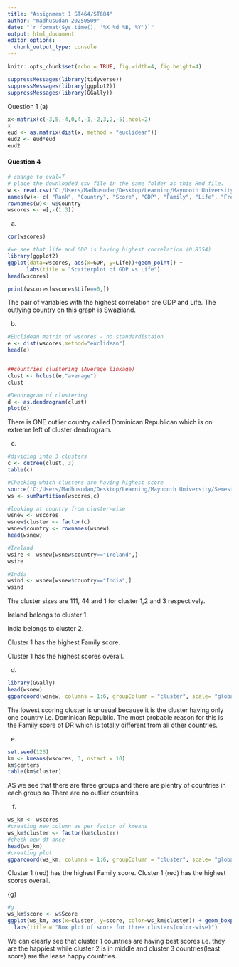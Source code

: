 ---
title: "Assignment 1 ST464/ST684"
author: "madhusudan 20250509"
date: "`r format(Sys.time(), '%X %d %B, %Y')`"
output: html_document
editor_options: 
  chunk_output_type: console
---

```{r setup, include=FALSE}
knitr::opts_chunk$set(echo = TRUE, fig.width=4, fig.height=4)
```


```{r, eval=T, echo=FALSE}
suppressMessages(library(tidyverse))
suppressMessages(library(ggplot2))
suppressMessages(library(GGally))

```

Question 1
(a)
```{r}
x<-matrix(c(-3,5,-4,0,4,-1,-2,3,2,-5),ncol=2)
x
eud <- as.matrix(dist(x, method = "euclidean"))
eud2 <- eud*eud
eud2
```





#### Question 4



```{r eval=T} 
# change to eval=T
# place the downloaded csv file in the same folder as this Rmd file.
w <- read.csv("C:/Users/Madhusudan/Desktop/Learning/Maynooth University/Semester2/ST684/Assignment/worldhappiness2019.csv")
names(w)<- c( "Rank", "Country", "Score", "GDP", "Family", "Life", "Freedom", "Generosity", "Trust")
rownames(w)<- w$Country
wscores <- w[,-(1:3)]
```

(a)
```{r}
cor(wscores)

#we see that life and GDP is having highest correlation (0.8354)
library(ggplot2)
ggplot(data=wscores, aes(x=GDP, y=Life))+geom_point() +
      labs(title = "Scatterplot of GDP vs Life")
head(wscores)

print(wscores[wscores$Life==0,])
```
The pair of variables with the highest correlation are GDP and Life.
The outlying country on this graph is Swaziland.


(b)
```{r}

#Euclidean matrix of wscores - no standardistaion
e <- dist(wscores,method="euclidean")
head(e)


##countries clustering (Average linkage)
clust <- hclust(e,"average")
clust

#Dendrogram of clustering
d <- as.dendrogram(clust)
plot(d)
```

There is ONE outlier country called Dominican Republican which is on extreme left of cluster dendrogram.


(c)
```{r}
#dividing into 3 clusters 
c <- cutree(clust, 3)
table(c)

#Checking which clusters are having highest score
source('C:/Users/Madhusudan/Desktop/Learning/Maynooth University/Semester2/ST684/Assignment/sumPartition.R')
ws <- sumPartition(wscores,c)

#looking at country from cluster-wise
wsnew <- wscores
wsnew$cluster <- factor(c)
wsnew$country <- rownames(wsnew)
head(wsnew)

#Ireland
wsire <- wsnew[wsnew$country=="Ireland",]
wsire

#India
wsind <- wsnew[wsnew$country=="India",]
wsind
```

The cluster sizes are 111, 44 and 1 for cluster 1,2 and 3 respectively.

Ireland belongs to cluster 1.

India belongs to cluster 2.

Cluster 1 has the highest Family score.

Cluster 1 has the highest  scores overall.


(d)
```{r}
library(GGally)
head(wsnew)
ggparcoord(wsnew, columns = 1:6, groupColumn = "cluster", scale= "globalminmax")

```

The lowest scoring cluster is unusual because it is the cluster having only one country i.e. Dominican Republic. The most probable reason for this is the Family score of DR which is totally different from all other countries.

(e)
```{r}
set.seed(123)
km <- kmeans(wscores, 3, nstart = 10)
km$centers
table(km$cluster)
```
AS we see that there are three groups and there are plentry of countries in each group so
There are no outlier countries


(f)
```{r}
ws_km <- wscores
#creating new column as per factor of kmeans
ws_km$cluster <- factor(km$cluster)
#check new df once
head(ws_km)
#creating plot
ggparcoord(ws_km, columns = 1:6, groupColumn = "cluster", scale= "globalminmax")
```

Cluster 1 (red) has the highest Family score.
Cluster 1 (red) has the highest  scores overall.



{g}
```{r}
#g
ws_km$score <- w$Score
ggplot(ws_km, aes(x=cluster, y=score, color=ws_km$cluster)) + geom_boxplot() +
  labs(title = "Box plot of score for three clusters(color-wise)")

```

We can clearly see that cluster 1 countries are having best scores i.e. they are the happiest while cluster 2 is in middle and cluster 3 countries(least score) are the lease happy countries.
